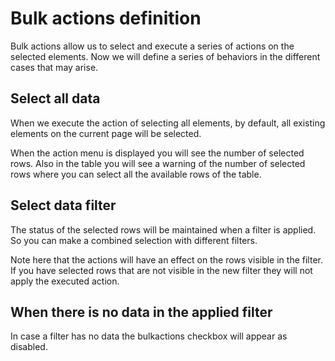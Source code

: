 

<Meta of={Stories} />

# Bulk actions definition

Bulk actions allow us to select and execute a series of actions on the selected elements.
Now we will define a series of behaviors in the different cases that may arise.

## Select all data

When we execute the action of selecting all elements, by default, all existing elements on
the current page will be selected.

When the action menu is displayed you will see the number of selected rows. Also in the table
you will see a warning of the number of selected rows where you can select all the available
rows of the table.

## Select data filter

The status of the selected rows will be maintained when a filter is applied. So you can make
a combined selection with different filters. 

Note here that the actions will have an effect on the rows visible in the filter. If you have
selected rows that are not visible in the new filter they will not apply the executed action.

## When there is no data in the applied filter

In case a filter has no data the bulkactions checkbox will appear as disabled.

